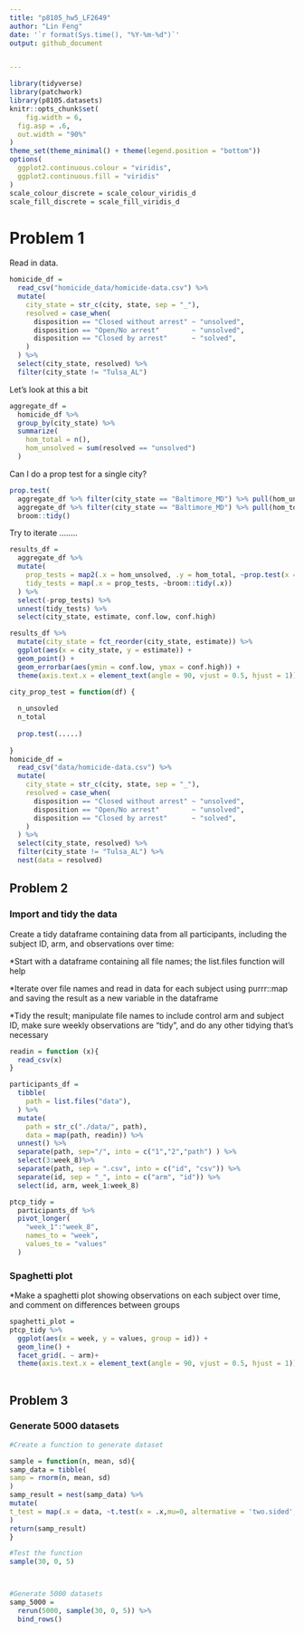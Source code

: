 ```yaml
---
title: "p8105_hw5_LF2649"
author: "Lin Feng"
date: '`r format(Sys.time(), "%Y-%m-%d")`'
output: github_document


---
```


```r
library(tidyverse)
library(patchwork)
library(p8105.datasets)
knitr::opts_chunk$set(
	fig.width = 6, 
  fig.asp = .6,
  out.width = "90%"
)
theme_set(theme_minimal() + theme(legend.position = "bottom"))
options(
  ggplot2.continuous.colour = "viridis",
  ggplot2.continuous.fill = "viridis" 
)
scale_colour_discrete = scale_colour_viridis_d
scale_fill_discrete = scale_fill_viridis_d
```


# Problem 1

Read in data.

```r
homicide_df = 
  read_csv("homicide_data/homicide-data.csv") %>% 
  mutate(
    city_state = str_c(city, state, sep = "_"),
    resolved = case_when(
      disposition == "Closed without arrest" ~ "unsolved",
      disposition == "Open/No arrest"        ~ "unsolved",
      disposition == "Closed by arrest"      ~ "solved",
    )
  ) %>% 
  select(city_state, resolved) %>% 
  filter(city_state != "Tulsa_AL")
```


Let's look at this a bit

```r
aggregate_df = 
  homicide_df %>% 
  group_by(city_state) %>% 
  summarize(
    hom_total = n(),
    hom_unsolved = sum(resolved == "unsolved")
  )
```

Can I do a prop test for a single city?

```r
prop.test(
  aggregate_df %>% filter(city_state == "Baltimore_MD") %>% pull(hom_unsolved), 
  aggregate_df %>% filter(city_state == "Baltimore_MD") %>% pull(hom_total)) %>% 
  broom::tidy()
```

Try to iterate ........

```r
results_df = 
  aggregate_df %>% 
  mutate(
    prop_tests = map2(.x = hom_unsolved, .y = hom_total, ~prop.test(x = .x, n = .y)),
    tidy_tests = map(.x = prop_tests, ~broom::tidy(.x))
  ) %>% 
  select(-prop_tests) %>% 
  unnest(tidy_tests) %>% 
  select(city_state, estimate, conf.low, conf.high)
```



```r
results_df %>% 
  mutate(city_state = fct_reorder(city_state, estimate)) %>% 
  ggplot(aes(x = city_state, y = estimate)) +
  geom_point() + 
  geom_errorbar(aes(ymin = conf.low, ymax = conf.high)) + 
  theme(axis.text.x = element_text(angle = 90, vjust = 0.5, hjust = 1))
```



```r
city_prop_test = function(df) {
  
  n_unsovled 
  n_total  
  
  prop.test(.....)
  
}
homicide_df = 
  read_csv("data/homicide-data.csv") %>% 
  mutate(
    city_state = str_c(city, state, sep = "_"),
    resolved = case_when(
      disposition == "Closed without arrest" ~ "unsolved",
      disposition == "Open/No arrest"        ~ "unsolved",
      disposition == "Closed by arrest"      ~ "solved",
    )
  ) %>% 
  select(city_state, resolved) %>% 
  filter(city_state != "Tulsa_AL") %>% 
  nest(data = resolved)
```





## Problem 2

### Import and tidy the data
Create a tidy dataframe containing data from all participants, including the subject ID, arm, and observations over time:

*Start with a dataframe containing all file names; the list.files function will help

*Iterate over file names and read in data for each subject using purrr::map and saving the result as a new variable in the dataframe

*Tidy the result; manipulate file names to include control arm and subject ID, make sure weekly observations are “tidy”, and do any other tidying that’s necessary


```r
readin = function (x){
  read_csv(x)
}

participants_df = 
  tibble(
    path = list.files("data"),
  ) %>% 
  mutate(
    path = str_c("./data/", path),
    data = map(path, readin)) %>% 
  unnest() %>% 
  separate(path, sep="/", into = c("1","2","path") ) %>% 
  select(3:week_8)%>% 
  separate(path, sep = ".csv", into = c("id", "csv")) %>% 
  separate(id, sep = "_", into = c("arm", "id")) %>% 
  select(id, arm, week_1:week_8)

ptcp_tidy =
  participants_df %>% 
  pivot_longer(
    "week_1":"week_8",
    names_to = "week",
    values_to = "values"
  )

```
### Spaghetti plot

*Make a spaghetti plot showing observations on each subject over time, and comment on differences between groups

```r
spaghetti_plot = 
ptcp_tidy %>% 
  ggplot(aes(x = week, y = values, group = id)) + 
  geom_line() + 
  facet_grid(. ~ arm)+
  theme(axis.text.x = element_text(angle = 90, vjust = 0.5, hjust = 1))
  
```


## Problem 3

### Generate 5000 datasets
```r
#Create a function to generate dataset

sample = function(n, mean, sd){
samp_data = tibble(
samp = rnorm(n, mean, sd)
)
samp_result = nest(samp_data) %>%
mutate(
t_test = map(.x = data, ~t.test(x = .x,mu=0, alternative = 'two.sided', paired = FALSE, conf.level = 0.95))
)
return(samp_result)
}

#Test the function
sample(30, 0, 5)



#Generate 5000 datasets
samp_5000 = 
  rerun(5000, sample(30, 0, 5)) %>% 
  bind_rows()
  
```


